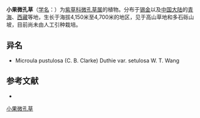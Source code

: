 {{Speciesbox
| name = 小果微孔草
| status = 
| status_system = 
| image =
| genus = Microula
| species = pustulosa
| authority = (C. B. Clarke) Duthie
| subdivision_ranks =[[变种|变种]]
| subdivision =
* 小果微孔草 ''M. p.'' var. ''pustulosa''
* [[刚毛小果微孔草|刚毛小果微孔草]] ''M. p.'' var. ''setulosa''
}}

'''小果微孔草'''（[[学名|学名]]：{{lang|la|''Microula pustulosa''}}）为[[紫草科|紫草科]][[微孔草属|微孔草属]]的植物。分布于[[锡金|锡金]]以及[[中国大陆|中国大陆]]的[[青海|青海]]、[[西藏|西藏]]等地，生长于海拔4,150米至4,700米的地区，见于高山草地和多石砾山坡，目前尚未由人工引种栽培。

== 异名 ==
* Microula pustulosa (C. B. Clarke) Duthie var. setulosa W. T. Wang

== 参考文献 ==
<div class="references-small">
* {{cite web| url =http://www.bioinfo.cn/db05/KmzwSpecies.php?action=view&id=2336| title =小果微孔草（原变种）| work =《中国高等植物数据库全库》| publisher =中国科学院微生物研究所| author =昆明植物研究所| accessdate =2009-02-23| deadurl =yes| archiveurl =https://web.archive.org/web/20160305054753/http://www.bioinfo.cn/db05/KmzwSpecies.php?action=view&id=2336| archivedate =2016-03-05}}
</div>
{{Taxonbar|from=Q10959200}}

[[Category:微孔草属|小果微孔草]]


{{植物小作品}}